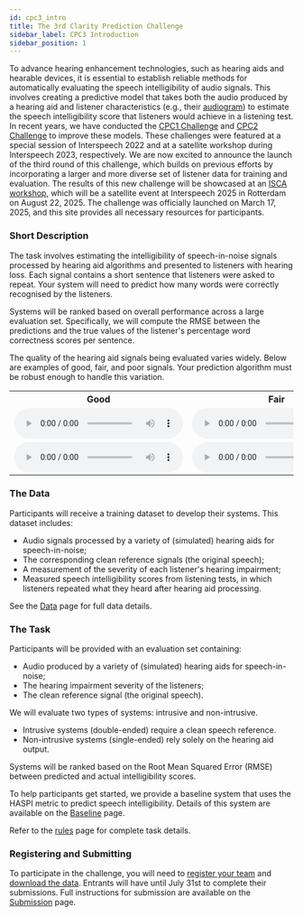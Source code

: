 ```yaml
---
id: cpc3_intro
title: The 3rd Clarity Prediction Challenge
sidebar_label: CPC3 Introduction
sidebar_position: 1
---
```


To advance hearing enhancement technologies, such as hearing aids and hearable devices, it is essential to establish reliable methods for automatically evaluating the speech intelligibility of audio signals. This involves creating a predictive model that takes both the audio produced by a hearing aid and listener characteristics (e.g., their [audiogram](https://www.hear-it.org/Audiogram)) to estimate the speech intelligibility score that listeners would achieve in a listening test. In recent years, we have conducted the [CPC1 Challenge](../cpc1/cpc1_intro) and [CPC2 Challenge](../cpc2/cpc2_intro) to improve these models. These challenges were featured at a special session of Interspeech 2022 and at a satellite workshop during Interspeech 2023, respectively. We are now excited to announce the launch of the third round of this challenge, which builds on previous efforts by incorporating a larger and more diverse set of listener data for training and evaluation. The results of this new challenge will be showcased at an [ISCA workshop](URL_2), which will be a satellite event at Interspeech 2025 in Rotterdam on August 22, 2025. The challenge was officially launched on March 17, 2025, and this site provides all necessary resources for participants.

### Short Description

The task involves estimating the intelligibility of speech-in-noise signals processed by hearing aid algorithms and presented to listeners with hearing loss. Each signal contains a short sentence that listeners were asked to repeat. Your system will need to predict how many words were correctly recognised by the listeners.

Systems will be ranked based on overall performance across a large evaluation set. Specifically, we will compute the RMSE between the predictions and the true values of the listener's percentage word correctness scores per sentence.

The quality of the hearing aid signals being evaluated varies widely. Below are examples of good, fair, and poor signals. Your prediction algorithm must be robust enough to handle this variation.

<table>
<tr>
<th>Good</th>
<th>Fair</th>
<th>Poor</th>
</tr>
<tr>
<td>
<audio controls  style={{width: "250px"}} >
<source src="/audio/CEC2_samples/CEC2_E009/S08501_L0104_HA-output.wav" type="audio/wav"/>
Your browser does not support the audio element.
</audio>
</td>
<td>
<audio controls style={{width: "250px"}}>
<source src="/audio/CEC2_samples/CEC2_E022/S08501_L0104_HA-output.wav" type="audio/wav" />
Your browser does not support the audio element.
</audio>
</td>
<td>
<audio controls style={{width: "250px"}}>
<source src="/audio/CEC2_samples/CEC2_E032/S08501_L0104_HA-output.wav" type="audio/wav" />
Your browser does not support the audio element.
</audio>
</td>
</tr>
<tr>
<td>
<audio controls style={{width: "250px"}}>
<source src="/audio/CEC2_samples/CEC2_E009/S08502_L0106_HA-output.wav" type="audio/wav" />
Your browser does not support the audio element.
</audio>
</td>
<td>
<audio controls style={{width: "250px"}}>
<source src="/audio/CEC2_samples/CEC2_E022/S08502_L0106_HA-output.wav" type="audio/wav" />
Your browser does not support the audio element.
</audio>
</td>
<td>
<audio controls style={{width: "250px"}}>
<source src="/audio/CEC2_samples/CEC2_E032/S08502_L0106_HA-output.wav" type="audio/wav" />
Your browser does not support the audio element.
</audio>
</td>
</tr></table>

### The Data

Participants will receive a training dataset to develop their systems. This dataset includes:

- Audio signals processed by a variety of (simulated) hearing aids for speech-in-noise;
- The corresponding clean reference signals (the original speech);
- A measurement of the severity of each listener's hearing impairment;
- Measured speech intelligibility scores from listening tests, in which listeners repeated what they heard after hearing aid processing.

See the [Data](./cpc3_data) page for full data details.

### The Task

Participants will be provided with an evaluation set containing:

- Audio produced by a variety of (simulated) hearing aids for speech-in-noise;
- The hearing impairment severity of the listeners;
- The clean reference signal (the original speech).

We will evaluate two types of systems: intrusive and non-intrusive.

- Intrusive systems (double-ended) require a clean speech reference.
- Non-intrusive systems (single-ended) rely solely on the hearing aid output.

Systems will be ranked based on the Root Mean Squared Error (RMSE) between predicted and actual intelligibility scores.

To help participants get started, we provide a baseline system that uses the HASPI metric to predict speech intelligibility. Details of this system are available on the [Baseline](./cpc3_baseline) page.

Refer to the [rules](./taking_part/cpc3_rules) page for complete task details.

### Registering and Submitting

To participate in the challenge, you will need to [register your team](./taking_part/cpc3_registration) and [download the data](./cpc3_download). Entrants will have until July 31st to complete their submissions. Full instructions for submission are available on the [Submission](./taking_part/cpc3_submission) page.
